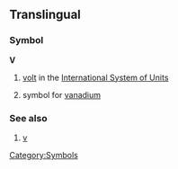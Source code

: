 ==Translingual==
===Symbol===
'''V'''
#[[volt]] in the [[International System of Units]]
#{{chemistry}} symbol for [[vanadium]]
===See also===
# [[v]]
[[Category:Symbols]]